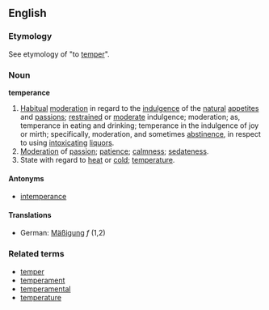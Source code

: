 ==English==
===Etymology===
See etymology of "to [[temper]]".
===Noun===
'''temperance'''
#[[Habitual]] [[moderation]] in regard to the [[indulgence]] of the [[natural]] [[appetite]]s and [[passions]]; [[restrain]]ed or [[moderate]] indulgence; moderation; as, temperance in eating and drinking; temperance in the indulgence of joy or mirth; specifically, moderation, and sometimes [[abstinence]], in respect to using [[intoxicate|intoxicating]] [[liquor]]s.
#[[Moderation]] of [[passion]]; [[patience]]; [[calmness]]; [[sedateness]].
#State with regard to [[heat]] or [[cold]]; [[temperature]].
====Antonyms====
*[[intemperance]]
====Translations====
*German: [[Mäßigung]] ''f'' (1,2)
===Related terms===
*[[temper]]
*[[temperament]]
*[[temperamental]]
*[[temperature]]